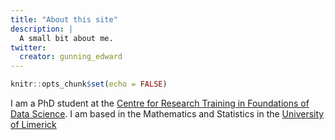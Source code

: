 ```yaml
---
title: "About this site"
description: |
  A small bit about me.
twitter:
  creator: gunning_edward
---
```


```r
knitr::opts_chunk$set(echo = FALSE)
```

I am a PhD student at the [Centre for Research Training in Foundations of Data Science](https://www.data-science.ie/). I am based in the Mathematics and Statistics in the [University of Limerick](https://www.ul.ie/)